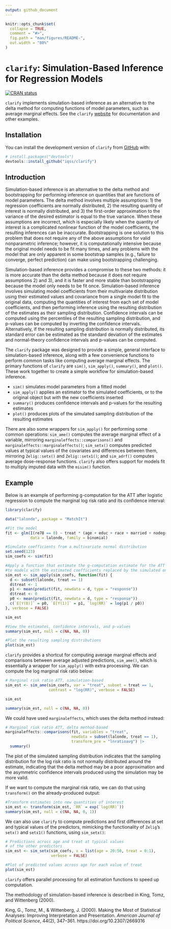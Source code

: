 ```yaml
---
output: github_document
---
```


<!-- README.md is generated from README.Rmd. Please edit that file -->

```r
knitr::opts_chunk$set(
  collapse = TRUE,
  comment = "#>",
  fig.path = "man/figures/README-",
  out.width = "80%"
)
```

# `clarify`: Simulation-Based Inference for Regression Models

<!-- badges: start -->
[![CRAN status](https://www.r-pkg.org/badges/version/clarify)](https://CRAN.R-project.org/package=clarify)
<!-- badges: end -->

`clarify` implements simulation-based inference as an alternative to the delta method for computing functions of model parameters, such as average marginal effects. See the `clarify` [website](https://iqss.github.io/clarify) for documentation and other examples.

## Installation

You can install the development version of `clarify` from [GitHub](https://github.com/iqss/clarify) with:

``` r
# install.packages("devtools")
devtools::install_github("iqss/clarify")
```
## Introduction

Simulation-based inference is an alternative to the delta method and bootstrapping for performing inference on quantities that are functions of model parameters. The delta method involves multiple assumptions: 1) the regression coefficients are normally distributed, 2) the resulting quantity of interest is normally distributed, and 3) the first-order approximation to the variance of the desired estimator is equal to the true variance. When these assumptions are incorrect, which is especially likely when the quantity of interest is a complicated nonlinear function of the model coefficients, the resulting inferences can be inaccurate. Bootstrapping is one solution to this problem that does not require any of the above assumptions for valid nonparametric inference; however, it is computationally intensive because the original model needs to be fit many times, and any problems with the model that are only apparent in some bootstrap samples (e.g., failure to converge, perfect prediction) can make using bootstrapping challenging.

Simulation-based inference provides a compromise to these two methods: it is more accurate than the delta method because it does not require assumptions 2) and 3), and it is faster and more stable than bootstrapping because the model only needs to be fit once. Simulation-based inference involves simulating model coefficients from their multivariate distribution using their estimated values and covariance from a single model fit to the original data, computing the quantities of interest from each set of model coefficients, and then performing inference using the resulting distribution of the estimates as their sampling distribution. Confidence intervals can be computed using the percentiles of the resulting sampling distribution, and p-values can be computed by inverting the confidence intervals. Alternatively, if the resulting sampling distribution is normally distributed, its standard error can be estimated as the standard deviation of the estimates and normal-theory confidence intervals and p-values can be computed.

The `clarify` package was designed to provide a simple, general interface to simulation-based inference, along with a few convenience functions to perform common tasks like computing average marginal effects. The primary functions of `clarify` are `sim()`, `sim_apply()`, `summary()`, and `plot()`. These work together to create a simple workflow for simulation-based inference.

* `sim()` simulates model parameters from a fitted model
* `sim_apply()` applies an estimator to the simulated coefficients, or to the original object but with the new coefficients inserted
* `summary()` produces confidence intervals and p-values for the resulting estimates
* `plot()` produces plots of the simulated sampling distribution of the resulting estimates

There are also some wrappers for `sim_apply()` for performing some common operations: `sim_ame()` computes the average marginal effect of a variable, mirroring `marginaleffects::comparisons()` and `marginaleffects::marginaleffects()`; `sim_setx()` computes predicted values at typical values of the covariates and differences between them, mirroring `Zelig::setx()` and `Zelig::setx1()`; and `sim_adrf()`  computes average dose-response functions. `clarify` also offers support for models fit to multiply imputed data with the `misim()` function.

## Example

Below is an example of performing g-computation for the ATT after logistic regression to compute the marginal log risk ratio and its confidence interval:

```r
library(clarify)

data("lalonde", package = "MatchIt")

#Fit the model
fit <- glm(I(re78 == 0) ~ treat * (age + educ + race + married + nodegree + re74 + re75),
           data = lalonde, family = binomial)

#Simulate coefficients from a multivariate normal distribution
set.seed(123)
sim_coefs <- sim(fit)

#Apply a function that estimate the g-computation estimate for the ATT
#to models with the estimated coefficients replaced by the simulated ones
sim_est <- sim_apply(sim_coefs, function(fit) {
  d <- subset(lalonde, treat == 1)
  d$treat <- 1
  p1 <- mean(predict(fit, newdata = d, type = "response"))
  d$treat <- 0
  p0 <- mean(predict(fit, newdata = d, type = "response"))
  c(`E[Y(0)]` = p0, `E[Y(1)]` = p1, `log(RR)` = log(p1 / p0))
}, verbose = FALSE)

sim_est

#View the estimates, confidence intervals, and p-values
summary(sim_est, null = c(NA, NA, 0))

#Plot the resulting sampling distributions
plot(sim_est)
```

`clarify` provides a shortcut for computing average marginal effects and comparisons between average adjusted predictions, `sim_ame()`, which is essentially a wrapper for `sim_apply()` with extra processing. We can compute the log marginal risk ratio below:

```r
# Marginal risk ratio ATT, simulation-based
sim_est <- sim_ame(sim_coefs, var = "treat", subset = treat == 1,
                   contrast = "log(RR)", verbose = FALSE)

sim_est

summary(sim_est, null = c(NA, NA, 0))
```

We could have used `marginaleffects`, which uses the delta method instead:

```r
# Marginal risk ratio ATT, delta method-based
marginaleffects::comparisons(fit, variables = "treat",
                             newdata = subset(lalonde, treat == 1),
                             transform_pre = "lnratioavg") |>
  summary()
```

The plot of the simulated sampling distribution indicates that the sampling distribution for the log risk ratio is not normally distributed around the estimate, indicating that the delta method may be a poor approximation and the asymmetric confidence intervals produced using the simulation may be more valid.

If we want to compute the marginal risk ratio, we can do that using `transform()` on the already-produced output:

```r
#Transform estimates into new quantities of interest
sim_est <- transform(sim_est, `RR` = exp(`log(RR)`))
summary(sim_est, null = c(NA, NA, 0, 1))
```

We can also use `clarify` to compute predictions and first differences at set and typical values of the predictors, mimicking the functionality of `Zelig`'s `setx()` and `setx1()` functions, using `sim_setx()`:

```r
# Predictions across age and treat at typical values
# of the other predictors
sim_est <- sim_setx(sim_coefs, x = list(age = 20:50, treat = 0:1),
                    verbose = FALSE)

#Plot of predicted values across age for each value of treat
plot(sim_est)
```

`clarify` offers parallel processing for all estimation functions to speed up computation.

The methodology of simulation-based inference is described in King, Tomz, and Wittenberg (2000).

King, G., Tomz, M., & Wittenberg, J. (2000). Making the Most of Statistical Analyses: Improving Interpretation and Presentation. *American Journal of Political Science*, 44(2), 347–361. https://doi.org/10.2307/2669316

